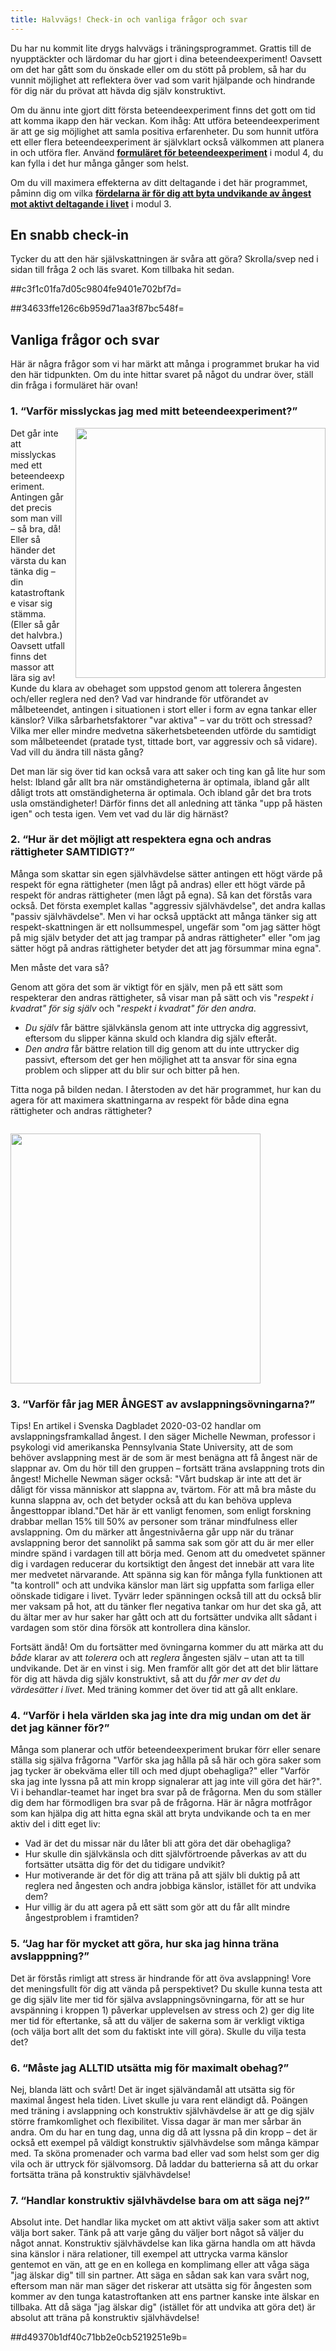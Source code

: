 ```yaml
---
title: Halvvägs! Check-in och vanliga frågor och svar
---
```


Du har nu kommit lite drygs halvvägs i träningsprogrammet. Grattis till
de nyupptäckter och lärdomar du har gjort i dina beteendeexperiment!
Oavsett om det har gått som du önskade eller om du stött på problem, så
har du vunnit möjlighet att reflektera över vad som varit hjälpande och
hindrande för dig när du prövat att hävda dig själv konstruktivt.

Om du ännu inte gjort ditt första beteendeexperiment finns det gott om
tid att komma ikapp den här veckan. Kom ihåg: Att utföra
beteendeexperiment är att ge sig möjlighet att samla positiva
erfarenheter. Du som hunnit utföra ett eller flera beteendeexperiment är
självklart också välkommen att planera in och utföra fler. Använd
**[formuläret för
beteendeexperiment](http://www.iterapi.se/sites/respekt/program/4-m-ngdtr-na-konstruktiv-sj-lvh-vdelse-i-vardagen/23-uppgift-praktisera-vning-ger-f-rdighet-)**
i modul 4, du kan fylla i det hur många gånger som helst.

Om du vill maximera effekterna av ditt deltagande i det här programmet,
påminn dig om vilka **[fördelarna är för dig att byta undvikande av
ångest mot aktivt deltagande i
livet](https://www.iterapi.se/sites/respekt/program/3-utmana-negativa-f-ruts-gelser-med-beteendeexperiment/15-argument-f-r-att-byta-undvikande-mot-aktivt-deltagande)** i modul
3.

## En snabb check-in

Tycker du att den här självskattningen är svåra att göra? Skrolla/svep
ned i sidan till fråga 2 och läs svaret. Kom tillbaka hit sedan.

##c3f1c01fa7d05c9804fe9401e702bf7d=

##34633ffe126c6b959d71aa3f87bc548f=

## Vanliga frågor och svar

Här är några frågor som vi har märkt att många i programmet brukar ha
vid den här tidpunkten. Om du inte hittar svaret på något du undrar
över, ställ din fråga i formuläret här ovan!

### 1. "Varför misslyckas jag med mitt beteendeexperiment?"

[![](/sites/respekt/media/image/aktivacirkeln-redux-E-slinga.svg){style="float: right; width: 400px; height: 400px; margin-left:1em;"}](http://www.iterapi.se/sites/respekt/program/3-utmana-negativa-f-ruts-gelser-med-beteendeexperiment/15-argument-f-r-att-byta-undvikande-mot-aktivt-deltagande)Det
går inte att misslyckas med ett beteendeexperiment. Antingen går det
precis som man vill -- så bra, då! Eller så händer det värsta du kan
tänka dig -- din katastroftanke visar sig stämma. (Eller så går det
halvbra.) Oavsett utfall finns det massor att lära sig av! Kunde du
klara av obehaget som uppstod genom att tolerera ångesten och/eller
reglera ned den? Vad var hindrande för utförandet av målbeteendet,
antingen i situationen i stort eller i form av egna tankar eller
känslor? Vilka sårbarhetsfaktorer \"var aktiva\" -- var du trött och
stressad? Vilka mer eller mindre medvetna säkerhetsbeteenden utförde du
samtidigt som målbeteendet (pratade tyst, tittade bort, var aggressiv
och så vidare). Vad vill du ändra till nästa gång?

Det man lär sig över tid kan också vara att saker och ting kan gå lite
hur som helst: Ibland går allt bra när omständigheterna är optimala,
ibland går allt dåligt trots att omständigheterna är optimala. Och
ibland går det bra trots usla omständigheter! Därför finns det all
anledning att tänka \"upp på hästen igen\" och testa igen. Vem vet vad
du lär dig härnäst?

### 2. "Hur är det möjligt att respektera egna och andras rättigheter SAMTIDIGT?"

Många som skattar sin egen självhävdelse sätter antingen ett högt värde
på respekt för egna rättigheter (men lågt på andras) eller ett högt
värde på respekt för andras rättigheter (men lågt på egna). Så kan det
förstås vara också. Det första exemplet kallas \"aggressiv
självhävdelse\", det andra kallas \"passiv självhävdelse\". Men vi har
också upptäckt att många tänker sig att respekt-skattningen är ett
nollsummespel, ungefär som \"om jag sätter högt på mig själv betyder det
att jag trampar på andras rättigheter\" eller \"om jag sätter högt på
andras rättigheter betyder det att jag försummar mina egna\".

Men måste det vara så?

Genom att göra det som är viktigt för en själv, men på ett sätt som
respekterar den andras rättigheter, så visar man på sätt och vis
\"*respekt i kvadrat\" för sig själv* och \"*respekt i kvadrat\" för den
andra*.

-   *Du själv* får bättre självkänsla genom att inte uttrycka dig
    aggressivt, eftersom du slipper känna skuld och klandra dig själv
    efteråt.
-   *Den andra* får bättre relation till dig genom att du inte uttrycker
    dig passivt, eftersom det ger hen möjlighet att ta ansvar för sina
    egna problem och slipper att du blir sur och bitter på hen.

Titta noga på bilden nedan. I återstoden av det här programmet, hur kan
du agera för att maximera skattningarna av respekt för både dina egna
rättigheter och andras rättigheter?

![](/sites/respekt/media/image/canvas-konstruktiv-slinga-X.svg){style="width: 400px; height: 400px; margin: 1em 0px 0px;"}

### 3. "Varför får jag MER ÅNGEST av avslappningsövningarna?"

[[Tips!]{.rlabel} En artikel i Svenska Dagbladet 2020-03-02 handlar om
avslappningsframkallad ångest. I den säger Michelle Newman, professor i
psykologi vid amerikanska Pennsylvania State University, att de som
behöver avslappning mest är de som är mest benägna att få ångest när de
slappnar av. Om du hör till den gruppen -- fortsätt träna avslappning
trots din ångest! Michelle Newman säger också: \"Vårt budskap är inte
att det är dåligt för vissa människor att slappna av, tvärtom. För att
må bra måste du kunna slappna av, och det betyder också att du kan
behöva uppleva ångesttoppar ibland.\"]{.rtip}Det här är ett vanligt
fenomen, som enligt forskning drabbar mellan 15% till 50% av personer
som tränar mindfulness eller avslappning. Om du märker att
ångestnivåerna går upp när du tränar avslappning beror det sannolikt på
samma sak som gör att du är mer eller mindre spänd i vardagen till att
börja med. Genom att du omedvetet spänner dig i vardagen reducerar du
kortsiktigt den ångest det innebär att vara lite mer medvetet
närvarande. Att spänna sig kan för många fylla funktionen att \"ta
kontroll\" och att undvika känslor man lärt sig uppfatta som farliga
eller oönskade tidigare i livet. Tyvärr leder spänningen också till att
du också blir mer vaksam på hot, att du tänker fler negativa tankar om
hur det ska gå, att du ältar mer av hur saker har gått och att du
fortsätter undvika allt sådant i vardagen som stör dina försök att
kontrollera dina känslor.

Fortsätt ändå! Om du fortsätter med övningarna kommer du att märka att
du *både* klarar av att *tolerera* och att *reglera* ångesten själv --
utan att ta till undvikande. Det är en vinst i sig. Men framför allt gör
det att det blir lättare för dig att hävda dig själv konstruktivt, så
att du *får mer av det du värdesätter i livet*. Med träning kommer det
över tid att gå allt enklare. 

### 4. "Varför i hela världen ska jag inte dra mig undan om det är det jag känner för?"

Många som planerar och utför beteendeexperiment brukar förr eller senare
ställa sig själva frågorna \"Varför ska jag hålla på så här och göra
saker som jag tycker är obekväma eller till och med djupt obehagliga?\"
eller \"Varför ska jag inte lyssna på att min kropp signalerar att jag
inte vill göra det här?\". Vi i behandlar-teamet har inget bra svar på
de frågorna. Men du som ställer dig dem har förmodligen bra svar på de
frågorna. Här är några motfrågor som kan hjälpa dig att hitta egna skäl
att bryta undvikande och ta en mer aktiv del i ditt eget liv:

-   Vad är det du missar när du låter bli att göra det där obehagliga?
-   Hur skulle din självkänsla och ditt självförtroende påverkas av att
    du fortsätter utsätta dig för det du tidigare undvikit?
-   Hur motiverande är det för dig att träna på att själv bli duktig på
    att reglera ned ångesten och andra jobbiga känslor, istället för att
    undvika dem?
-   Hur villig är du att agera på ett sätt som gör att du får allt
    mindre ångestproblem i framtiden?

### 5. "Jag har för mycket att göra, hur ska jag hinna träna avslapppning?"

Det är förstås rimligt att stress är hindrande för att öva avslappning!
Vore det meningsfullt för dig att vända på perspektivet? Du skulle kunna
testa att ge dig själv lite mer tid för själva avslappningsövningarna,
för att se hur avspänning i kroppen 1) påverkar upplevelsen av stress
och 2) ger dig lite mer tid för eftertanke, så att du väljer de sakerna
som är verkligt viktiga (och välja bort allt det som du faktiskt inte
vill göra). Skulle du vilja testa det?

### 6. "Måste jag ALLTID utsätta mig för maximalt obehag?"

Nej, blanda lätt och svårt! Det är inget självändamål att utsätta sig
för maximal ångest hela tiden. Livet skulle ju vara rent eländigt då.
Poängen med träning i avslappning och konstruktiv självhävdelse är att
ge dig själv större framkomlighet och flexibilitet. Vissa dagar är man
mer sårbar än andra. Om du har en tung dag, unna dig då att lyssna på
din kropp -- det är också ett exempel på väldigt konstruktiv
självhävdelse som många kämpar med. Ta sköna promenader och varma bad
eller vad som helst som ger dig vila och är uttryck för självomsorg. Då
laddar du batterierna så att du orkar fortsätta träna på konstruktiv
självhävdelse!

### 7. "Handlar konstruktiv självhävdelse bara om att säga nej?"

Absolut inte. Det handlar lika mycket om att aktivt välja saker som
att aktivt välja bort saker. Tänk på att varje gång du väljer bort något
så väljer du något annat. Konstruktiv självhävdelse kan lika gärna
handla om att hävda sina känslor i nära relationer, till exempel att
uttrycka varma känslor gentemot en vän, att ge en en kollega en
komplimang eller att våga säga \"jag älskar dig\" till sin partner. Att
säga en sådan sak kan vara svårt nog, eftersom man när man säger det
riskerar att utsätta sig för ångesten som kommer av den tunga
katastroftanken att ens partner kanske inte älskar en tillbaka. Att då
säga \"jag älskar dig\" (istället för att undvika att göra det) är
absolut att träna på konstruktiv självhävdelse!

##d49370b1df40c71bb2e0cb5219251e9b=
